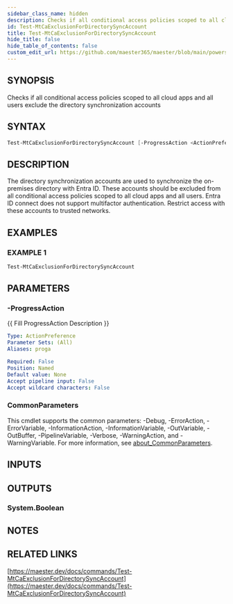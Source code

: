 ```yaml
---
sidebar_class_name: hidden
description: Checks if all conditional access policies scoped to all cloud apps and all users exclude the directory synchronization accounts
id: Test-MtCaExclusionForDirectorySyncAccount
title: Test-MtCaExclusionForDirectorySyncAccount
hide_title: false
hide_table_of_contents: false
custom_edit_url: https://github.com/maester365/maester/blob/main/powershell/public/Test-MtCaExclusionForDirectorySyncAccount.ps1
---
```


## SYNOPSIS

Checks if all conditional access policies scoped to all cloud apps and all users exclude the directory synchronization accounts

## SYNTAX

```powershell
Test-MtCaExclusionForDirectorySyncAccount [-ProgressAction <ActionPreference>] [<CommonParameters>]
```

## DESCRIPTION

The directory synchronization accounts are used to synchronize the on-premises directory with Entra ID.
These accounts should be excluded from all conditional access policies scoped to all cloud apps and all users.
Entra ID connect does not support multifactor authentication.
Restrict access with these accounts to trusted networks.

## EXAMPLES

### EXAMPLE 1

```powershell
Test-MtCaExclusionForDirectorySyncAccount
```

## PARAMETERS

### -ProgressAction

\{\{ Fill ProgressAction Description \}\}

```yaml
Type: ActionPreference
Parameter Sets: (All)
Aliases: proga

Required: False
Position: Named
Default value: None
Accept pipeline input: False
Accept wildcard characters: False
```

### CommonParameters

This cmdlet supports the common parameters: -Debug, -ErrorAction, -ErrorVariable, -InformationAction, -InformationVariable, -OutVariable, -OutBuffer, -PipelineVariable, -Verbose, -WarningAction, and -WarningVariable. For more information, see [about_CommonParameters](http://go.microsoft.com/fwlink/?LinkID=113216).

## INPUTS

## OUTPUTS

### System.Boolean

## NOTES

## RELATED LINKS

[https://maester.dev/docs/commands/Test-MtCaExclusionForDirectorySyncAccount](https://maester.dev/docs/commands/Test-MtCaExclusionForDirectorySyncAccount)
